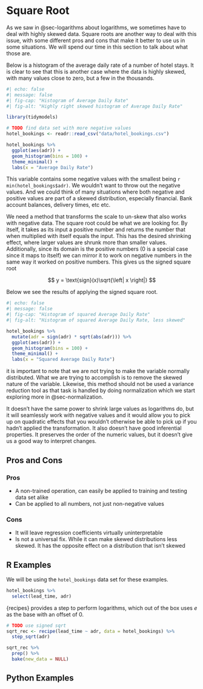 # Square Root

As we saw in @sec-logarithms about logarithms, we sometimes have to deal with highly skewed data. Square roots are another way to deal with this issue, with some different pros and cons that make it better to use us in some situations. We will spend our time in this section to talk about what those are.

Below is a histogram of the average daily rate of a number of hotel stays. It is clear to see that this is another case where the data is highly skewed, with many values close to zero, but a few in the thousands.

```r
#| echo: false
#| message: false
#| fig-cap: "Histogram of Average Daily Rate"
#| fig-alt: "Highly right skewed histogram of Average Daily Rate"

library(tidymodels)

# TODO find data set with more negative values
hotel_bookings <- readr::read_csv("data/hotel_bookings.csv")

hotel_bookings %>%
  ggplot(aes(adr)) +
  geom_histogram(bins = 100) +
  theme_minimal() +
  labs(x = "Average Daily Rate")
```

This variable contains some negative values with the smallest being `r min(hotel_bookings$adr)`. We wouldn't want to throw out the negative values. And we could think of many situations where both negative and positive values are part of a skewed distribution, especially financial. Bank account balances, delivery times, etc etc.

We need a method that transforms the scale to un-skew that also works with negative data. The square root could be what we are looking for. By itself, it takes as its input a positive number and returns the number that when multiplied with itself equals the input. This has the desired shrinking effect, where larger values are shrunk more than smaller values. Additionally, since its domain is the positive numbers (0 is a special case since it maps to itself) we can mirror it to work on negative numbers in the same way it worked on positive numbers. This gives us the signed square root

$$
y = \text{sign}(x)\sqrt{\left| x \right|}
$$

Below we see the results of applying the signed square root.

```r
#| echo: false
#| message: false
#| fig-cap: "Histogram of squared Average Daily Rate"
#| fig-alt: "Histogram of squared Average Daily Rate, less skewed"

hotel_bookings %>%
  mutate(adr = sign(adr) * sqrt(abs(adr))) %>%
  ggplot(aes(adr)) +
  geom_histogram(bins = 100) +
  theme_minimal() +
  labs(x = "Squared Average Daily Rate")
```

it is important to note that we are not trying to make the variable normally distributed. What we are trying to accomplish is to remove the skewed nature of the variable. Likewise, this method should not be used a variance reduction tool as that task is handled by doing normalization which we start exploring more in @sec-normalization.

It doesn't have the same power to shrink large values as logarithms do, but it will seamlessly work with negative values and it would allow you to pick up on quadratic effects that you wouldn't otherwise be able to pick up if you hadn't applied the transformation. It also doesn't have good inferential properties. It preserves the order of the numeric values, but it doesn't give us a good way to interpret changes.

## Pros and Cons

### Pros

- A non-trained operation, can easily be applied to training and testing data set alike
- Can be applied to all numbers, not just non-negative values 

### Cons

- It will leave regression coefficients virtually uninterpretable
- Is not a universal fix. While it can make skewed distributions less skewed. It has the opposite effect on a distribution that isn't skewed

## R Examples

We will be using the `hotel_bookings` data set for these examples.

```r
hotel_bookings %>%
  select(lead_time, adr)
```

{recipes} provides a step to perform logarithms, which out of the box uses $e$ as the base with an offset of 0.

```r
# TODO use signed sqrt
sqrt_rec <- recipe(lead_time ~ adr, data = hotel_bookings) %>%
  step_sqrt(adr)

sqrt_rec %>%
  prep() %>%
  bake(new_data = NULL)
```

## Python Examples
